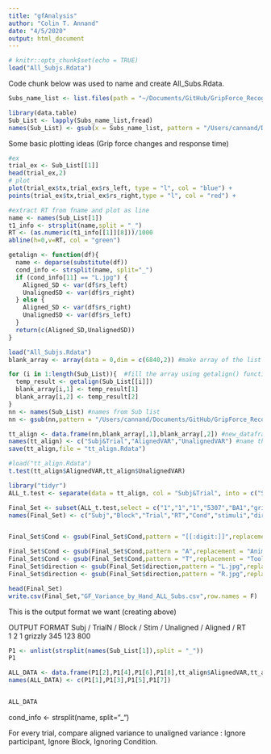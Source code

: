 ```yaml
---
title: "gfAnalysis"
author: "Colin T. Annand"
date: "4/5/2020"
output: html_document
---
```


```r
# knitr::opts_chunk$set(echo = TRUE)
load("All_Subjs.Rdata")
```
Code chunk below was used to name and create All_Subs.Rdata.
```r
Subs_name_list <- list.files(path = "~/Documents/GitHub/GripForce_Recognition", full.names = T,recursive = TRUE, pattern = ".csv" )

library(data.table)
Sub_List <- lapply(Subs_name_list,fread)
names(Sub_List) <- gsub(x = Subs_name_list, pattern = "/Users/cannand/Documents/GitHub/GripForce_Recognition/SubjDATA/P1/", replacement = "")
```
Some basic plotting ideas (Grip force changes and response time)
```r
#ex
trial_ex <- Sub_List[[1]]
head(trial_ex,2)
# plot
plot(trial_ex$tx,trial_ex$rs_left, type = "l", col = "blue") +
points(trial_ex$tx,trial_ex$rs_right,type = "l", col = "red") +

#extract RT from fname and plot as line
name <- names(Sub_List[1])
t1_info <- strsplit(name,split = "_")
RT <- (as.numeric(t1_info[[1]][8]))/1000
abline(h=0,v=RT, col = "green")

```

```r
getalign <- function(df){
  name <- deparse(substitute(df))
  cond_info <- strsplit(name, split="_")  
  if (cond_info[11] == "L.jpg") {
    Aligned_SD <- var(df$rs_left)
    UnalignedSD <- var(df$rs_right)
  } else {
    Aligned_SD <- var(df$rs_right)
    UnalignedSD <- var(df$rs_left)
  }
  return(c(Aligned_SD,UnalignedSD))
}

load("All_Subjs.Rdata") 
blank_array <- array(data = 0,dim = c(6840,2)) #make array of the list size, with 2 columns for align/unalign

for (i in 1:length(Sub_List)){  #fill the array using getalign() function
  temp_result <- getalign(Sub_List[[i]])
  blank_array[i,1] <- temp_result[1]
  blank_array[i,2] <- temp_result[2]
}
nn <- names(Sub_List) #names from Sub list
nn <- gsub(nn,pattern = "/Users/cannand/Documents/GitHub/GripForce_Recognition/SubjDATA/",replacement = "")

tt_align <- data.frame(nn,blank_array[,1],blank_array[,2]) #new_dataframe(can be exported if needed)
names(tt_align) <- c("Subj&Trial","AlignedVAR","UnalignedVAR") #name the dataframe
save(tt_align,file = "tt_align.Rdata")

#load("tt_align.Rdata")
t.test(tt_align$AlignedVAR,tt_align$UnalignedVAR)

library("tidyr") 
ALL_t.test <- separate(data = tt_align, col = "Subj&Trial", into = c("Subj","1","Block","1","Trial","1","RT","5307","BA1","grizzly","L.jpg","Lvalue.txt.csv"),sep = "_", remove = T, fill = "right")

Final_Set <- subset(ALL_t.test,select = c("1","1","1","5307","BA1","grizzly","L.jpg","AlignedVAR","UnalignedVAR"))
names(Final_Set) <- c("Subj","Block","Trial","RT","Cond","stimuli","direction","AlignedVAR","UnalignedVAR")


Final_Set$Cond <- gsub(Final_Set$Cond,pattern = "[[:digit:]]",replacement = "")

Final_Set$Cond <- gsub(Final_Set$Cond,pattern = "A",replacement = "Animal")
Final_Set$Cond <- gsub(Final_Set$Cond,pattern = "T",replacement = "Tool")
Final_Set$direction <- gsub(Final_Set$direction,pattern = "L.jpg",replacement = "Left")
Final_Set$direction <- gsub(Final_Set$direction,pattern = "R.jpg",replacement = "Right")

head(Final_Set)
write.csv(Final_Set,"GF_Variance_by_Hand_ALL_Subs.csv",row.names = F)
```

########## This is the output format we want (creating above)
OUTPUT FORMAT
Subj  / TrialN  / Block / Stim  / Unaligned / Aligned / RT  
1       2         1       grizzly       345       123     800

```r
P1 <- unlist(strsplit(names(Sub_List[1]),split = "_"))
P1

ALL_DATA <- data.frame(P1[2],P1[4],P1[6],P1[8],tt_align$AlignedVAR,tt_align[1]$UnalignedVAR)
names(ALL_DATA) <- c(P1[1],P1[3],P1[5],P1[7])


ALL_DATA

```

cond_info <- strsplit(name, split="_")  


For every trial, compare aligned variance to unaligned variance : Ignore participant, Ignore Block, Ignoring Condition.

